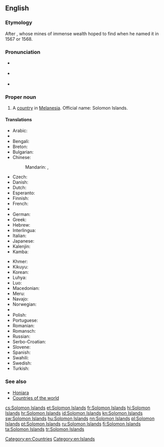 ==English==
{{wikipedia}}

===Etymology===
After {{w|King Solomon}}, whose mines of immense wealth {{w|Álvaro de Mendaña y Neira}} hoped to find when he named it in 1567 or 1568.

===Pronunciation===
* {{a|UK}} {{IPA|/ˈsɒl.ə.mən ˈaɪ.ləndz/}}
* {{a|US}} {{IPA|/ˈsɑ.lə.mən ˈaɪ.ləndz/}}
* {{audio|en-us-Solomon Islands.ogg|Audio (US)}}

===Proper noun===
{{en-proper noun|head=[[Solomon]] [[island|Islands]]}}

# A [[country]] in [[Melanesia]]. Official name: Solomon Islands.

====Translations====
{{trans-top|A country in Melanesia}}
* Arabic: {{t-|ar|جزر سليمان|f|p|tr=júzur sulaymaan|sc=Arab}}
* {{trreq|Armenian}}
* Bengali: {{t-|bn|সলোমন দ্বীপপুঞ্জ}}
* Breton: {{t-|br|Inizi Salomon}}
* Bulgarian: {{t-|bg|Соломонови острови}}
* Chinese:
*: Mandarin: {{t-|cmn|所羅門群島|sc=Hani}}, {{t-|cmn|所罗门群岛|tr=Suǒluómén Qúndǎo|sc=Hani}}
* Czech: {{t+|cs|Šalamounovy ostrovy|m|p}}
* Danish: {{t+|da|Salomonøerne}}
* Dutch: {{t+|nl|Salomonseilanden}}
* Esperanto: {{t-|eo|Salomonoj|p}}
* Finnish: {{t+|fi|Salomonsaaret}}
* French: {{t-|fr|Îles Salomon}}
* {{trreq|Georgian}}
* German: {{t+|de|Salomonen}}
* Greek: {{t+|el|Νήσοι Σολομώντος|m|p|tr=Nísoi Solomóntos}}
* Hebrew: {{t-|he|איי שלמ|tr=Iyey Shlomo|sc=Hebr}}
* Interlingua: {{t-|ia|Insulas Salomon}}
* Italian: {{t+|it|Isole Salomone}}
* Japanese: {{t-|ja|ソロモン諸島|tr=Soromon shotō|sc=Jpan}}
* Kalenjin: {{tø|kln|Solomon}}
* Kamba: {{tø|kam|Solomoni}}
{{trans-mid}}
* Khmer: {{t-|km|កោះ​សូឡូម៉ូន|tr=kɑh sooloomoon|sc=Khmr}}
* Kikuyu: {{tø|ki|Solomon}}
* Korean: {{t-|ko|솔로몬 제도|tr=Sollomon jedo|sc=Kore}}
* Luhya: {{tø|luy|Solomoni}}
* Luo: {{tø|luo|Solomon}}
* Macedonian: {{t-|mk|Соломонови Острови|m|p|tr=Solomónovi Óstrovi}}
* Meru: {{tø|mer|Solomon}}
* Navajo: {{tø|nv|Sólomon Tó Bináhaazyínígíí}}
* Norwegian: {{t-|no|Salomonøyene}}
* {{trreq|Persian}}
* Polish: {{t+|pl|Wyspy Salomona}}
* Portuguese: {{t+|pt|Ilhas Salomão}}
* Romanian: {{t-|ro|Insulele Solomon}}
* Romansch: {{t-|rm|Inslas da Salomon|f|p}}
* Russian: {{t-|ru|Соломоновы острова|m|p|tr=Solomónovy ostrová}}
* Serbo-Croatian: {{t-|sh|Solomonova Ostrva|n|p}}
* Slovene: {{t-|sl|Salomonovi otoki|m|p}}
* Spanish: {{t+|es|Islas Salomón}}
* Swahili: {{t+|sw|Solomoni}}
* Swedish: {{t+|sv|Salomonöarna}}
* Turkish: {{t+|tr|Solomon Adaları|p}}
{{trans-bottom}}

===See also===
* [[Honiara]]
* [[Appendix:Countries of the world|Countries of the world]]

[[Category:en:Countries]]
[[Category:en:Islands]]

[[cs:Solomon Islands]]
[[et:Solomon Islands]]
[[fr:Solomon Islands]]
[[hi:Solomon Islands]]
[[hr:Solomon Islands]]
[[id:Solomon Islands]]
[[kn:Solomon Islands]]
[[sw:Solomon Islands]]
[[hu:Solomon Islands]]
[[nn:Solomon Islands]]
[[pl:Solomon Islands]]
[[pt:Solomon Islands]]
[[ru:Solomon Islands]]
[[fi:Solomon Islands]]
[[ta:Solomon Islands]]
[[tr:Solomon Islands]]